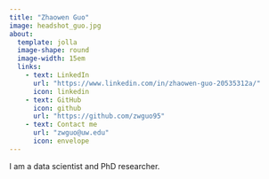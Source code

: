```yaml
---
title: "Zhaowen Guo"
image: headshot_guo.jpg
about:
  template: jolla
  image-shape: round
  image-width: 15em
  links:
    - text: LinkedIn
      url: "https://www.linkedin.com/in/zhaowen-guo-20535312a/"
      icon: linkedin
    - text: GitHub
      icon: github
      url: "https://github.com/zwguo95"
    - text: Contact me
      url: "zwguo@uw.edu"
      icon: envelope
---
```



I am a data scientist and PhD researcher. 

